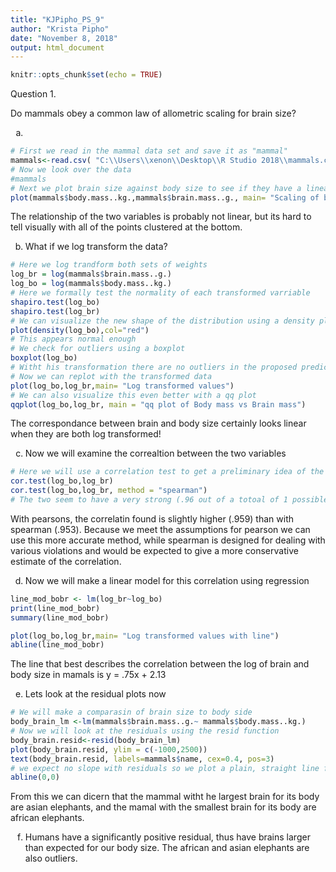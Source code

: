 ---
title: "KJPipho_PS_9"
author: "Krista Pipho"
date: "November 8, 2018"
output: html_document
---

```{r setup, include=FALSE}
knitr::opts_chunk$set(echo = TRUE)
```

Question 1. 

Do mammals obey a common law of allometric scaling for brain size?

a)
```{r}
# First we read in the mammal data set and save it as "mammal" 
mammals<-read.csv( "C:\\Users\\xenon\\Desktop\\R Studio 2018\\mammals.csv")
# Now we look over the data
#mammals
# Next we plot brain size against body size to see if they have a linear relationship to eachother
plot(mammals$body.mass..kg.,mammals$brain.mass..g., main= "Scaling of brain size with body size", pch=9)
```
The relationship of the two variables is probably not linear, but its hard to tell visually with all of the points clustered at the bottom.

b) What if we log transform the data?
```{r}
# Here we log trandform both sets of weights
log_br = log(mammals$brain.mass..g.)
log_bo = log(mammals$body.mass..kg.)
# Here we formally test the normality of each transformed varriable 
shapiro.test(log_bo)
shapiro.test(log_br)
# We can visualize the new shape of the distribution using a density plot
plot(density(log_bo),col="red")
# This appears normal enough
# We check for outliers using a boxplot
boxplot(log_bo)
# Witht his transformation there are no outliers in the proposed predictor variable
# Now we can replot with the transformed data
plot(log_bo,log_br,main= "Log transformed values")
# We can also visualize this even better with a qq plot
qqplot(log_bo,log_br, main = "qq plot of Body mass vs Brain mass")
```

The correspondance between brain and body size certainly looks linear when they are both log transformed!

c) Now we will examine the correaltion between the two variables

```{r}

# Here we will use a correlation test to get a preliminary idea of the correlational relationship between thesetransformed variables
cor.test(log_bo,log_br)
cor.test(log_bo,log_br, method = "spearman")
# The two seem to have a very strong (.96 out of a totoal of 1 possible) positive correlation 
```

With pearsons, the correlatin found is slightly higher (.959) than with spearman (.953). Because we meet the assumptions for pearson we can use this more accurate method, while spearman is designed for dealing with various violations and would be expected to give a more conservative estimate of the correlation. 

d) Now we will make a linear model for this correlation using regression

```{r}

line_mod_bobr <- lm(log_br~log_bo)
print(line_mod_bobr)
summary(line_mod_bobr)

plot(log_bo,log_br,main= "Log transformed values with line")
abline(line_mod_bobr)

```

The line that best describes the correlation between the log of brain and body size in mamals is  y = .75x + 2.13

e) Lets look at the residual plots now
```{r}
# We will make a comparasin of brain size to body side
body_brain_lm <-lm(mammals$brain.mass..g.~ mammals$body.mass..kg.)
# Now we will look at the residuals using the resid function
body_brain.resid<-resid(body_brain_lm)
plot(body_brain.resid, ylim = c(-1000,2500))
text(body_brain.resid, labels=mammals$name, cex=0.4, pos=3)
# we expect no slope with residuals so we plot a plain, straight line for comparasin
abline(0,0)


```
From this we can dicern that the mammal witht he largest brain for its body are asian elephants, and the mamal with the smallest brain for its body are african elephants.

f) Humans have a significantly positive residual, thus have brains larger than expected for our body size. The african and asian elephants are also outliers. 


